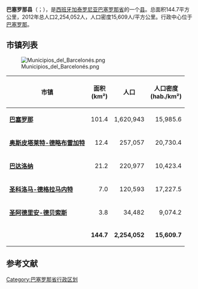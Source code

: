 {{Infobox settlement
| name                    = 巴塞罗那县
| native_name             = Barcelonés
| settlement_type         = 县
| image_skyline           = 
| imagesize               = 
| image_caption           = 
| image_flag              = 
| flag_size               = 
| image_shield            = 
| shield_size             = 
| image_map               = Localització del Barcelonès.svg
| map_caption             = 在巴塞罗那省的位置
| pushpin_map             = Spain
| pushpin_label_position  = 
| pushpin_map_caption     = 在西班牙的位置
| coordinates = {{Coord|41|24|16|N|2|09|39|E|region:ES_type:city|display=inline,title}}
| subdivision_type        = 国家
| subdivision_name        = 西班牙
| subdivision_type1       = [[西班牙行政区划|自治区]]
| subdivision_name1       = [[加泰罗尼亚|加泰罗尼亚]]
| subdivision_type2       = [[省_(西班牙)|省]]
| subdivision_name2       = [[巴塞罗那省|巴塞罗那省]]
| area_total_km2          = 144.7
| population_total        = 2254052
| population_as_of        = 2012年
| population_density_km2  = auto
| website                 = 
| footnotes               = 
}}
'''巴塞罗那县'''（{{lang-es|Barcelonés}}；{{lang-ca|Barcelonès}}），是[[西班牙|西班牙]][[加泰罗尼亚|加泰罗尼亚]][[巴塞罗那省|巴塞罗那省]]的一个[[县_(西班牙)|县]]。总面积144.7平方公里，2012年总人口2,254,052人，人口密度15,609人/平方公里。行政中心位于[[巴塞罗那|巴塞罗那]]。

== 市镇列表 ==
[[File:Municipios_del_Barcelonés.png|thumb]]
{| class="wikitable" border=1 cellpading="3"
|- bgcolor=silver
! <center>'''市镇'''</center>
! <center>'''面积 <br /> (km²)'''</center>
! <center>'''人口'''</center>
! <center>'''人口密度 <br /> (hab./km²)'''</center>
|- 
| '''[[巴塞罗那|巴塞罗那]]'''
| align="right" | 101.4
| align="right" | 1,620,943
| align="right" | 15,985.6
|- 
| '''[[奥斯皮塔莱特-德略布雷加特|奥斯皮塔莱特-德略布雷加特]]'''
| align="right" | 12.4
| align="right" | 257,057
| align="right" | 20,730.4
|- 
| '''[[巴达洛纳|巴达洛纳]]'''
| align="right" | 21.2
| align="right" | 220,977
| align="right" | 10,423.4
|- 
|'''[[圣科洛马-德格拉马内特|圣科洛马-德格拉马内特]]'''
| align="right" | 7.0
| align="right" | 120,593
| align="right" | 17,227.5
|- 
| '''[[圣阿德里安-德贝索斯|圣阿德里安-德贝索斯]]'''
| align="right" | 3.8
| align="right" | 34,482
| align="right" | 9,074.2
|-
| 
| align="right" | '''144.7'''
| align="right" | '''2,254,052'''
| align="right" | '''15,609.7'''
|}

==参考文献==
{{reflist}}

[[Category:巴塞罗那省行政区划|Category:巴塞罗那省行政区划]]